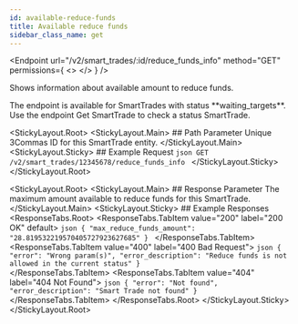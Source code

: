 ```yaml
---
id: available-reduce-funds
title: Available reduce funds
sidebar_class_name: get
---
```



<Endpoint
  url="/v2/smart_trades/:id/reduce_funds_info"
  method="GET"
  permissions={
    <>
      <Permission title="Permission" description="SMART_TRADES_WRITE" />
      <Permission title="Security" description="SIGNED" />
    </>
  }
/>

Shows information about available amount to reduce funds.


<Informer variant="info">
 The endpoint is available for SmartTrades with status **waiting_targets**. Use the endpoint Get SmartTrade to check a status SmartTrade.
</Informer>


<StickyLayout.Root>
        <StickyLayout.Main>
        ## Path Parameter
        <ApiParam name='id' type='integer' id="id" required>
        Unique 3Commas ID for this SmartTrade entity.
        </ApiParam>
        </StickyLayout.Main>
        <StickyLayout.Sticky>
        ## Example Request
        ```json
        GET /v2/smart_trades/12345678/reduce_funds_info
        ```
        </StickyLayout.Sticky>
</StickyLayout.Root>

<StickyLayout.Root>
    <StickyLayout.Main>
      ## Response Parameter
      <ApiParam name='max_reduce_funds_amount' type='string' id="max_reduce_funds_amount" required>
        The maximum amount available to reduce funds for this SmartTrade.
        </ApiParam>
    </StickyLayout.Main>
    <StickyLayout.Sticky>
        ## Example Responses
        <ResponseTabs.Root>
        <ResponseTabs.TabItem value="200" label="200 OK" default>
        ```json
        {
          "max_reduce_funds_amount": "28.819532219570405727923627685"
        }
        ```
        </ResponseTabs.TabItem>
        <ResponseTabs.TabItem value="400" label="400 Bad Request">
            ```json
            {
              "error": "Wrong param(s)",
              "error_description": "Reduce funds is not allowed in the current status"
            }
            ```       
        </ResponseTabs.TabItem>
        <ResponseTabs.TabItem value="404" label="404 Not Found">
            ```json
            {
              "error": "Not found",
              "error_description": "Smart Trade not found"
            }
            ```
        </ResponseTabs.TabItem>
</ResponseTabs.Root>
</StickyLayout.Sticky>
</StickyLayout.Root>